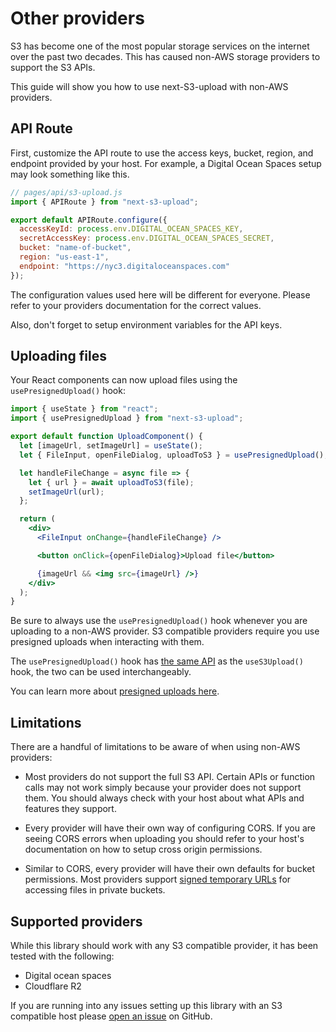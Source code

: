 # Other providers

S3 has become one of the most popular storage services on the internet over the past two decades. This has caused non-AWS storage providers to support the S3 APIs.

This guide will show you how to use next-S3-upload with non-AWS providers.

## API Route

First, customize the API route to use the access keys, bucket, region, and endpoint provided by your host. For example, a Digital Ocean Spaces setup may look something like this.

```js
// pages/api/s3-upload.js
import { APIRoute } from "next-s3-upload";

export default APIRoute.configure({
  accessKeyId: process.env.DIGITAL_OCEAN_SPACES_KEY,
  secretAccessKey: process.env.DIGITAL_OCEAN_SPACES_SECRET,
  bucket: "name-of-bucket",
  region: "us-east-1",
  endpoint: "https://nyc3.digitaloceanspaces.com"
});
```

The configuration values used here will be different for everyone. Please refer to your providers documentation for the correct values.

Also, don't forget to setup environment variables for the API keys.

## Uploading files

Your React components can now upload files using the `usePresignedUpload()` hook:

```jsx
import { useState } from "react";
import { usePresignedUpload } from "next-s3-upload";

export default function UploadComponent() {
  let [imageUrl, setImageUrl] = useState();
  let { FileInput, openFileDialog, uploadToS3 } = usePresignedUpload();

  let handleFileChange = async file => {
    let { url } = await uploadToS3(file);
    setImageUrl(url);
  };

  return (
    <div>
      <FileInput onChange={handleFileChange} />

      <button onClick={openFileDialog}>Upload file</button>

      {imageUrl && <img src={imageUrl} />}
    </div>
  );
}
```

Be sure to always use the `usePresignedUpload()` hook whenever you are uploading to a non-AWS provider. S3 compatible providers require you use presigned uploads when interacting with them.

The `usePresignedUpload()` hook has [the same API](/use-s3-upload) as the `useS3Upload()` hook, the two can be used interchangeably.

You can learn more about [presigned uploads here](/presigned-uploads).

## Limitations

There are a handful of limitations to be aware of when using non-AWS providers:

- Most providers do not support the full S3 API. Certain APIs or function calls may not work simply because your provider does not support them. You should always check with your host about what APIs and features they support.

- Every provider will have their own way of configuring CORS. If you are seeing CORS errors when uploading you should refer to your host's documentation on how to setup cross origin permissions.

- Similar to CORS, every provider will have their own defaults for bucket permissions. Most providers support [signed temporary URLs](/private-uploads#generating-temporary-access-urls) for accessing files in private buckets.

## Supported providers

While this library should work with any S3 compatible provider, it has been tested with the following:

- Digital ocean spaces
- Cloudflare R2

If you are running into any issues setting up this library with an S3 compatible host please [open an issue](https://github.com/ryanto/next-s3-upload) on GitHub.
